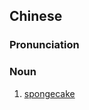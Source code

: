 {{also|海绵蛋糕}}
==Chinese==
{{zh-forms|s=海绵蛋糕|type=22}}

===Pronunciation===
{{zh-pron
|m=hǎimián dàngāo
|c=hoi2 min4 daan6 gou1
|cat=n
}}

===Noun===
{{zh-noun}}

# [[spongecake]]